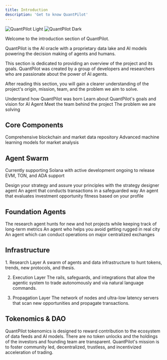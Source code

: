 ```yaml
---
title: Introduction
description: 'Get to know QuantPilot'
---
```


<img className='block dark:hidden' src='/images/hero-light.svg' alt='QuantPilot Light' />
<img className='hidden dark:block' src='/images/hero-dark.svg' alt='QuantPilot Dark' />

Welcome to the introduction section of QuantPilot.

QuantPilot is the AI oracle with a proprietary data lake and AI models powering the decision making of agents and humans.

This section is dedicated to providing an overview of the project and its goals. QuantPilot was created by a group of developers and researchers who are passionate about the power of AI agents.

After reading this section, you will gain a clearer understanding of the project's origin, mission, team, and the problem we aim to solve.

<CardGroup cols={2}>
  <Card title='The Origin' icon='lightbulb' href='/docs/origin'>
    Understand how QuantPilot was born
  </Card>
  <Card title='Our Mission and Vision' icon='compass' href='/docs/mission'>
    Learn about QuantPilot's goals and vision for AI Agent
  </Card>
  <Card title='The Team' icon='users' href='/docs/team'>
    Meet the team behind the project
  </Card>
  <Card title='The Problem' icon='triangle-exclamation' href='/docs/problem'>
    The problem we are solving
  </Card>
</CardGroup>

## Core Components

<CardGroup cols={2}>
  <Card title='Data Lake' icon='database'>
    Comprehensive blockchain and market data repository
  </Card>
  <Card title='AI Models' icon='robot'>
    Advanced machine learning models for market analysis
  </Card>
</CardGroup>

## Agent Swarm

<Note>Currently supporting Solana with active development ongoing to release EVM, TON, and ADA support</Note>

<CardGroup cols={3}>
  <Card title='Strategy Agent' icon='chess'>
    Design your strategy and assure your principles with the strategy designer agent
  </Card>
  <Card title='Trading Agent' icon='chart-line'>
    An agent that conducts transactions in a safeguarded way
  </Card>
  <Card title='Evaluator Agent' icon='magnifying-glass'>
    An agent that evaluates investment opportunity fitness based on your profile
  </Card>
</CardGroup>

## Foundation Agents

<CardGroup cols={3}>
  <Card title='Research Agent' icon='microscope'>
    The research agent hunts for new and hot projects while keeping track of long-term metrics
  </Card>
  <Card title='Safety Agent' icon='shield'>
    An agent who helps you avoid getting rugged in real city
  </Card>
  <Card title='CEX Agent' icon='building-columns'>
    An agent which can conduct operations on major centralized exchanges
  </Card>
</CardGroup>

## Infrastructure

<Steps>
  1. Research Layer
     A swarm of agents and data infrastructure to hunt tokens, trends, new protocols, and thesis.

2. Execution Layer
   The rails, safeguards, and integrations that allow the agentic system to trade autonomously and via natural language commands.

3. Propagation Layer
   The network of nodes and ultra-low latency servers that scan new opportunities and propagate transactions.
   </Steps>

## Tokenomics & DAO

<CardGroup cols={2}>
  <Card title='Tokenomics' icon='coins'>
    QuantPilot tokenomics is designed to reward contribution to the ecosystem of data feeds and AI models. There are no token unlocks and the holdings of the
    investors and founding team are transparent.
  </Card>
  <Card title='DAO' icon='users-gear'>
    QuantPilot's mission is to foster community led, decentralized, trustless, and incentivized acceleration of trading.
  </Card>
</CardGroup>
